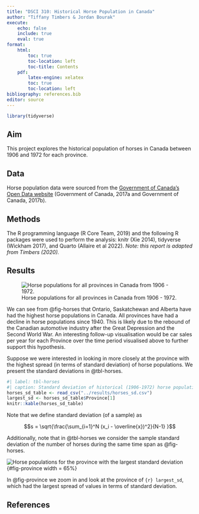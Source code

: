 ```yaml
---
title: "DSCI 310: Historical Horse Population in Canada"
author: "Tiffany Timbers & Jordan Bourak"
execute:
    echo: false 
    include: true 
    eval: true
format: 
    html: 
        toc: true
        toc-location: left 
        toc-title: Contents
    pdf:
        latex-engine: xelatex
        toc: true
        toc-location: left
bibliography: references.bib
editor: source
--- 
```


```r
library(tidyverse)
```

## Aim

This project explores the historical population of horses in Canada 
between 1906 and 1972 for each province.

## Data

Horse population data were sourced from the 
[Government of Canada's Open Data website](http://open.canada.ca/en/open-data) 
(Government of Canada, 2017a and Government of Canada, 2017b).

## Methods

The R programming language (R Core Team, 2019) 
and the following R packages were used to perform the analysis: 
knitr (Xie 2014), tidyverse (Wickham 2017), and Quarto (Allaire et al 2022). 
*Note: this report is adapted from Timbers (2020).*

## Results

![Horse populations for all provinces in Canada from 1906 - 1972.](../results/horse_pops_plot.png){#fig-horses}


We can see from @fig-horses that Ontario, Saskatchewan and Alberta 
have had the highest horse populations in Canada. 
All provinces have had a decline in horse populations since 1940. 
This is likely due to the rebound of the Canadian automotive industry 
after the Great Depression and the Second World War. 
An interesting follow-up visualisation would be car sales per year 
for each Province over the time period visualised above 
to further support this hypothesis.

Suppose we were interested in looking in more closely at the province 
with the highest spread (in terms of standard deviation) of horse populations. 
We present the standard deviations in @tbl-horses.


```r
#| label: tbl-horses
#| caption: Standard deviation of historical (1906-1972) horse populations for each Canadian province.
horses_sd_table <- read_csv("../results/horses_sd.csv")
largest_sd <- horses_sd_table$Province[1]
knitr::kable(horses_sd_table)
```

Note that we define standard deviation (of a sample) as

$$s = \sqrt{\frac{\sum_{i=1}^N (x_i - \overline{x})^2}{N-1} }$$

Additionally, note that in @tbl-horses we consider the sample standard deviation of the number of horses during the same time span as @fig-horses.

![Horse populations for the province with the largest standard deviation](../results/horse_pop_plot_largest_sd.png){#fig-province width = 65%}


In @fig-province we zoom in and look at the province of `{r} largest_sd`, which had the largest spread of values in terms of standard deviation.

## References